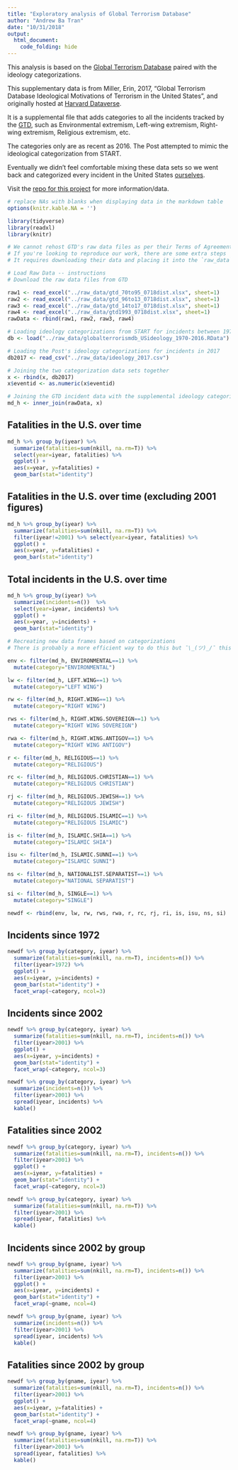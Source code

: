 ```yaml
---
title: "Exploratory analysis of Global Terrorism Database"
author: "Andrew Ba Tran"
date: "10/31/2018"
output:
  html_document:
    code_folding: hide
---
```


This analysis is based on the [Global Terrorism Database](https://www.start.umd.edu/gtd/) paired with the ideology categorizations.

This supplementary data is from  Miller, Erin, 2017, "Global Terrorism Database Ideological Motivations of Terrorism in the United States", and originally hosted at [Harvard Dataverse](https://dataverse.harvard.edu/dataset.xhtml?persistentId=doi:10.7910/DVN/SACQNK). 

It is a supplemental file that adds categories to all the incidents tracked by the [GTD](https://www.start.umd.edu/gtd/), such as Environmental extremism, Left-wing extremism, Right-wing extremism, Religious extremism, etc.

The categories only are as recent as 2016. The Post attempted to mimic the ideological categorization from START.

Eventually we didn't feel comfortable mixing these data sets so we went back and categorized every incident in the United States [ourselves](http://wpinvestigative.github.io/global_terrorism_database_analysis/rmd/post_analysis.html).

Visit the [repo for this project](http://www.github.com/wpinvestigative/global_terrorism_database_analysis) for more information/data.


```r
# replace NAs with blanks when displaying data in the markdown table
options(knitr.kable.NA = '')

library(tidyverse)
library(readxl)
library(knitr)

# We cannot rehost GTD's raw data files as per their Terms of Agreement
# If you're looking to reproduce our work, there are some extra steps
# It requires downloading their data and placing it into the `raw_data` folder in this project folder

# Load Raw Data -- instructions
# Download the raw data files from GTD 

raw1 <- read_excel("../raw_data/gtd_70to95_0718dist.xlsx", sheet=1)
raw2 <- read_excel("../raw_data/gtd_96to13_0718dist.xlsx", sheet=1)
raw3 <- read_excel("../raw_data/gtd_14to17_0718dist.xlsx", sheet=1)
raw4 <- read_excel("../raw_data/gtd1993_0718dist.xlsx", sheet=1)
rawData <- rbind(raw1, raw2, raw3, raw4)

# Loading ideology categorizations from START for incidents between 1970 and 2016
db <- load("../raw_data/globalterrorismdb_USideology_1970-2016.RData")

# Loading the Post's ideology categorizations for incidents in 2017
db2017 <- read_csv("../raw_data/ideology_2017.csv")

# Joining the two categorization data sets together
x <- rbind(x, db2017)
x$eventid <- as.numeric(x$eventid)

# Joining the GTD incident data with the supplemental ideology categorization data
md_h <- inner_join(rawData, x)
```


## Fatalities in the U.S. over time

```r
md_h %>% group_by(iyear) %>% 
  summarize(fatalities=sum(nkill, na.rm=T)) %>% 
  select(year=iyear, fatalities) %>% 
  ggplot() + 
  aes(x=year, y=fatalities) +
  geom_bar(stat="identity")
```


## Fatalities in the U.S. over time (excluding 2001 figures)

```r
md_h %>% group_by(iyear) %>% 
  summarize(fatalities=sum(nkill, na.rm=T)) %>% 
  filter(iyear!=2001) %>% select(year=iyear, fatalities) %>% 
  ggplot() + 
  aes(x=year, y=fatalities) +
  geom_bar(stat="identity")

```


## Total incidents in the U.S. over time 

```r
md_h %>% group_by(iyear) %>% 
  summarize(incidents=n())  %>% 
  select(year=iyear, incidents) %>% 
  ggplot() + 
  aes(x=year, y=incidents) +
  geom_bar(stat="identity")

```

```r
# Recreating new data frames based on categorizations
# There is probably a more efficient way to do this but ¯\_(ツ)_/¯ this works

env <- filter(md_h, ENVIRONMENTAL==1) %>% 
  mutate(category="ENVIRONMENTAL")

lw <- filter(md_h, LEFT.WING==1) %>% 
  mutate(category="LEFT WING")

rw <- filter(md_h, RIGHT.WING==1) %>% 
  mutate(category="RIGHT WING")

rws <- filter(md_h, RIGHT.WING.SOVEREIGN==1) %>% 
  mutate(category="RIGHT WING SOVEREIGN")

rwa <- filter(md_h, RIGHT.WING.ANTIGOV==1) %>% 
  mutate(category="RIGHT WING ANTIGOV")

r <- filter(md_h, RELIGIOUS==1) %>% 
  mutate(category="RELIGIOUS")

rc <- filter(md_h, RELIGIOUS.CHRISTIAN==1) %>% 
  mutate(category="RELIGIOUS CHRISTIAN")

rj <- filter(md_h, RELIGIOUS.JEWISH==1) %>% 
  mutate(category="RELIGIOUS JEWISH")

ri <- filter(md_h, RELIGIOUS.ISLAMIC==1) %>% 
  mutate(category="RELIGIOUS ISLAMIC")

is <- filter(md_h, ISLAMIC.SHIA==1) %>% 
  mutate(category="ISLAMIC SHIA")

isu <- filter(md_h, ISLAMIC.SUNNI==1) %>% 
  mutate(category="ISLAMIC SUNNI")

ns <- filter(md_h, NATIONALIST.SEPARATIST==1) %>% 
  mutate(category="NATIONAL SEPARATIST")

si <- filter(md_h, SINGLE==1) %>% 
  mutate(category="SINGLE")

newdf <- rbind(env, lw, rw, rws, rwa, r, rc, rj, ri, is, isu, ns, si)
```

## Incidents since 1972

```r
newdf %>% group_by(category, iyear) %>% 
  summarize(fatalities=sum(nkill, na.rm=T), incidents=n()) %>% 
  filter(iyear>1972) %>% 
  ggplot() + 
  aes(x=iyear, y=incidents) +
  geom_bar(stat="identity") +
  facet_wrap(~category, ncol=3)
```


## Incidents since 2002

```r
newdf %>% group_by(category, iyear) %>% 
  summarize(fatalities=sum(nkill, na.rm=T), incidents=n()) %>% 
  filter(iyear>2001) %>% 
  ggplot() + 
  aes(x=iyear, y=incidents) +
  geom_bar(stat="identity") +
  facet_wrap(~category, ncol=3)
```


```r
newdf %>% group_by(category, iyear) %>% 
  summarize(incidents=n()) %>% 
  filter(iyear>2001) %>% 
  spread(iyear, incidents) %>% 
  kable()
```


## Fatalities since 2002

```r
newdf %>% group_by(category, iyear) %>% 
  summarize(fatalities=sum(nkill, na.rm=T), incidents=n()) %>% 
  filter(iyear>2001) %>% 
  ggplot() + 
  aes(x=iyear, y=fatalities) +
  geom_bar(stat="identity") +
  facet_wrap(~category, ncol=3)
```


```r

newdf %>% group_by(category, iyear) %>% 
  summarize(fatalities=sum(nkill, na.rm=T)) %>% 
  filter(iyear>2001) %>% 
  spread(iyear, fatalities) %>% 
  kable()
```


## Incidents since 2002 by group

```r

newdf %>% group_by(gname, iyear) %>% 
  summarize(fatalities=sum(nkill, na.rm=T), incidents=n()) %>% 
  filter(iyear>2001) %>% 
  ggplot() + 
  aes(x=iyear, y=incidents) +
  geom_bar(stat="identity") +
  facet_wrap(~gname, ncol=4)
```


```r
newdf %>% group_by(gname, iyear) %>% 
  summarize(incidents=n()) %>% 
  filter(iyear>2001) %>% 
  spread(iyear, incidents) %>% 
  kable()
```


## Fatalities since 2002 by group

```r
newdf %>% group_by(gname, iyear) %>% 
  summarize(fatalities=sum(nkill, na.rm=T), incidents=n()) %>% 
  filter(iyear>2001) %>% 
  ggplot() + 
  aes(x=iyear, y=fatalities) +
  geom_bar(stat="identity") +
  facet_wrap(~gname, ncol=4)
```


```r
newdf %>% group_by(gname, iyear) %>% 
  summarize(fatalities=sum(nkill, na.rm=T)) %>% 
  filter(iyear>2001) %>% 
  spread(iyear, fatalities) %>% 
  kable()
```


